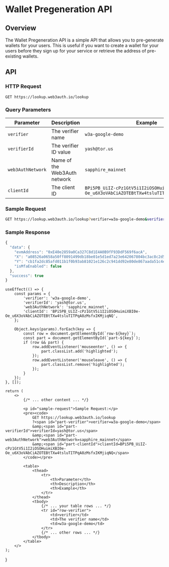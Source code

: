 # Wallet Pregeneration API

## Overview

The Wallet Pregeneration API is a simple API that allows you to pre-generate wallets for your users. This is useful if you want to create a wallet for
your users before they sign up for your service or retrieve the address of pre-existing wallets.

## API

### HTTP Request

`GET https://lookup.web3auth.io/lookup`

### Query Parameters

| Parameter         | Description                  | Example                                                                                   |
| ----------------- | ---------------------------- | ----------------------------------------------------------------------------------------- |
| `verifier`        | The verifier name            | `w3a-google-demo`                                                                         |
| `verifierId`      | The verifier ID value        | `yash@tor.us`                                                                             |
| `web3AuthNetwork` | Name of the Web3Auth network | `sapphire_mainnet`                                                                        |
| `clientId`        | The client ID                | `BPi5PB_UiIZ-cPz1GtV5i1I2iOSOHuimiXBI0e-Oe_u6X3oVAbCiAZOTEBtTXw4tsluTITPqA8zMsfxIKMjiqNQ` |

### Sample Request

```bash
GET https://lookup.web3auth.io/lookup?verifier=w3a-google-demo&verifierId=yash@tor.us&web3AuthNetwork=sapphire_mainnet&clientId=BPi5PB_UiIZ-cPz1GtV5i1I2iOSOHuimiXBI0e-Oe_u6X3oVAbCiAZOTEBtTXw4tsluTITPqA8zMsfxIKMjiqNQ
```

### Sample Response

```js
{
  "data": {
    "evmAddress": "0xE40e2859a0Ca327C8d1E4A0B9fF93DdF569f6acA",
    "X": "a08526a0658a50ff8091499db18be01e5d1ed7a23e642067804bc3ac8c2d5426",
    "Y": "cb1fa2dc85afd011b1f0b93ab81021e126c2c941dd92e80de867aada51c4e36a",
    "isMfaEnabled": false
  },
  "success": true
}
```


    useEffect(() => {
        const params = {
            'verifier': 'w3a-google-demo',
            'verifierId': 'yash@tor.us',
            'web3AuthNetwork': 'sapphire_mainnet',
            'clientId': 'BPi5PB_UiIZ-cPz1GtV5i1I2iOSOHuimiXBI0e-Oe_u6X3oVAbCiAZOTEBtTXw4tsluTITPqA8zMsfxIKMjiqNQ',
        };

        Object.keys(params).forEach(key => {
            const row = document.getElementById(`row-${key}`);
            const part = document.getElementById(`part-${key}`);
            if (row && part) {
                row.addEventListener('mouseenter', () => {
                    part.classList.add('highlighted');
                });
                row.addEventListener('mouseleave', () => {
                    part.classList.remove('highlighted');
                });
            }
        });
    }, []);

    return (
        <>
            {/* ... other content ... */}

            <p id="sample-request">Sample Request:</p>
            <pre><code>
                GET https://lookup.web3auth.io/lookup
                ?<span id="part-verifier">verifier=w3a-google-demo</span>
                &amp;<span id="part-verifierId">verifierId=yash@tor.us</span>
                &amp;<span id="part-web3AuthNetwork">web3AuthNetwork=sapphire_mainnet</span>
                &amp;<span id="part-clientId">clientId=BPi5PB_UiIZ-cPz1GtV5i1I2iOSOHuimiXBI0e-Oe_u6X3oVAbCiAZOTEBtTXw4tsluTITPqA8zMsfxIKMjiqNQ</span>
            </code></pre>

            <table>
                <thead>
                    <tr>
                        <th>Parameter</th>
                        <th>Description</th>
                        <th>Example</th>
                    </tr>
                </thead>
                <tbody>
                    {/* ... your table rows ... */}
                    <tr id="row-verifier">
                        <td>verifier</td>
                        <td>The verifier name</td>
                        <td>w3a-google-demo</td>
                    </tr>
                    {/* ... other rows ... */}
                </tbody>
            </table>
        </>
    );

}
